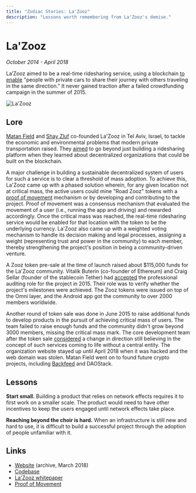 ```yaml
---
title: "Zodiac Stories: La'Zooz"
description: "Lessons worth remembering from La'Zooz's demise."
---
```


# La'Zooz

*October 2014 - April 2018*

La’Zooz aimed to be a real-time ridesharing service, using a blockchain [to enable](https://web.archive.org/web/20180327111458/http://lazooz.org/) "people with private cars to share their journey with others traveling in the same direction." It never gained traction after a failed crowdfunding campaign in the summer of 2015.

![La'Zooz](/La'Zooz.jpg)

## Lore

[Matan Field](https://www.linkedin.com/in/matan-field-92a2b396/) and [Shay Zluf](https://www.linkedin.com/in/shayzluf/) co-founded La'Zooz in Tel Aviv, Israel, to tackle the economic and environmental problems that modern private transportation raised. They [aimed](https://www.shareable.net/new-report-details-need-to-design-for-a-shared-future/) to go beyond just building a ridesharing platform when they learned about decentralized organizations that could be built on the blockchain.

A major challenge in building a sustainable decentralized system of users for such a service is to clear a threshold of mass adoption. To achieve this, La'Zooz came up with a phased solution wherein, for any given location not at critical mass, the active users could mine "Road Zooz" tokens with a [proof of movement](https://web.archive.org/web/20141023182859/http://lazooz.org/portfolio/movement-is-our-proof-of-work/) mechanism or by developing and contributing to the project. Proof of movement was a consensus mechanism that evaluated the movement of a user (i.e., running the app and driving) and rewarded accordingly. Once the critical mass was reached, the real-time ridesharing service would be enabled for that location with the token to be the underlying currency. La'Zooz also came up with a weighted voting mechanism to handle its decision making and legal processes, assigning a weight (representing trust and power in the community) to each member, thereby strengthening the project's position in being a community-driven venture.

A Zooz token pre-sale at the time of launch raised about $115,000 funds for the La'Zooz community. Vitalik Buterin (co-founder of Ethereum) and Craig Sellar (founder of the stablecoin Tether) had [accepted](https://cointelegraph.com/news/vitalik-buterin-to-audit-lazooz-decentralized-ridesharing-project) the professional auditing role for the project in 2015. Their role was to verify whether the project's milestones were achieved. The Zooz tokens were issued on top of the Omni layer, and the Android app got the community to over 2000 members worldwide.

Another round of token sale was done in June 2015 to raise additional funds to develop products in the pursuit of achieving critical mass of users. The team failed to raise enough funds and the community didn't grow beyond 3000 members, missing the critical mass mark. The core development team after the token sale [considered](https://www.wired.com/2016/01/can-an-arcane-crypto-ledger-replace-uber-spotify-and-airbnb/) a change in direction still believing in the concept of such services coming to life without a central entity. The organization website stayed up until April 2018 when it was hacked and the web domain was stolen. Matan Field went on to found future crypto projects, including [Backfeed](backfeed) and DAOStack.

## Lessons

**Start small.** Building a product that relies on network effects requires it to first work on a smaller scale. The product would need to have other incentives to keep the users engaged until network effects take place.

**Reaching beyond the choir is hard.** When an infrastructure is still new and hard to use, it is difficult to build a successful project through the adoption of people unfamiliar with it.

## Links

- [Website](https://web.archive.org/web/20180327111458/http://lazooz.org/) (archive, March 2018)
- [Codebase](https://github.com/lazooz)
- [La'Zooz whitepaper](https://www.the-blockchain.com/docs/LaZooz%20Blockchain%20Taxi%20Whitepaper.pdf)
- [Proof of Movement](https://web.archive.org/web/20141023182859/http://lazooz.org/portfolio/movement-is-our-proof-of-work/)